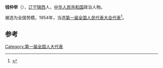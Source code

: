 {{Otheruses|other=名为钱仲举的其他人物|钱文荐}}

'''钱仲举'''（{{bd|1928年||2009年}}），[[辽宁|辽宁]][[锦西|锦西]]人，[[中华人民共和国|中华人民共和国]]政治人物。

被选为全国劳模。1954年，当选[[第一届全国人民代表大会代表名单|第一届全国人民代表大会代表]]<ref>{{cite book|author=全国人民代表大会常务委员会办公厅|title=中华人民共和国第一届全国人民代表大会代表名单|year=1955年|publisher=全国人民代表大会常务委员会办公厅|url=http://book.ucdrs.superlib.net/views/specific/2929/bookDetail.jsp?dxNumber=000005772167&d=546843D0AE2464CD1C95896344A85614&fenlei=04070402|access-date=2015-01-25|archive-date=2019-01-24|archive-url=https://web.archive.org/web/20190124105450/http://book.ucdrs.superlib.net/views/specific/2929/bookDetail.jsp?dxNumber=000005772167&d=546843D0AE2464CD1C95896344A85614&fenlei=04070402|dead-url=no}}</ref>。

==参考==
{{reflist}}

{{Authority control}}

{{DEFAULTSORT:}}
[[Category:第一届全国人大代表|Category:第一届全国人大代表]]


{{中国政治人物小作品}}
